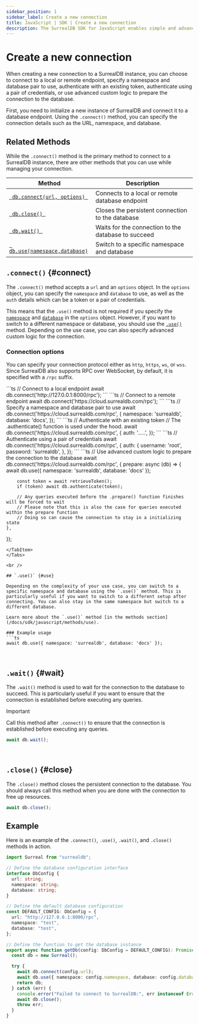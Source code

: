```yaml
---
sidebar_position: 1
sidebar_label: Create a new connection
title: JavaScript | SDK | Create a new connection
description: The SurrealDB SDK for JavaScript enables simple and advanced querying of a remote or embedded database.
---
```



# Create a new connection

When creating a new connection to a SurrealDB instance, you can choose to connect to a local or remote endpoint, specify a namespace and database pair to use, authenticate with an existing token, authenticate using a pair of credentials, or use advanced custom logic to prepare the connection to the database.

First, you need to initialize a new instance of SurrealDB and connect it to a database endpoint. Using the `.connect()` method, you can specify the connection details such as the URL, namespace, and database. 


## Related Methods

While the `.connect()` method is the primary method to connect to a SurrealDB instance, there are other methods that you can use while managing your connection.

<table>
	<thead>
		<tr>
			<th scope="col">Method</th>
			<th scope="col">Description</th>
		</tr>
	</thead>
	<tbody>
		<tr>
			<td scope="row" data-label="Method"><a href="/docs/sdk/javascript/methods/connect"> <code> db.connect(url, options) </code></a></td>
			<td scope="row" data-label="Description">Connects to a local or remote database endpoint</td>
		</tr>
        <tr>
            <td scope="row" data-label="Method"><a href="/docs/sdk/javascript/core/create-a-new-connection#close"> <code> db.close() </code></a></td>
            <td scope="row" data-label="Description">Closes the persistent connection to the database</td>
        </tr>
        <tr>
            <td scope="row" data-label="Method"><a href="/docs/sdk/javascript/core/create-a-new-connection#wait"> <code> db.wait() </code></a></td>
			<td scope="row" data-label="Description">Waits for the connection to the database to succeed</td>
		</tr>
		<tr>
			<td scope="row" data-label="Method"><a href="/docs/sdk/javascript/methods/use"> <code> db.use(namespace,database)</code></a></td>
			<td scope="row" data-label="Description">Switch to a specific namespace and database</td>
		</tr>
	</tbody>
</table>

## `.connect()` {#connect}

The `.connect()` method accepts a `url` and an `options` object. In the `options` object, you can specify the `namespace` and `database` to use, as well as the `auth` details which can be a token or a pair of credentials. 

This means that the `.use()` method is not required if you specify the [`namespace`](/docs/surrealdb/introduction/concepts/namespace) and [`database`](/docs/surrealdb/introduction/concepts/database) in the `options` object.  However, if you want to switch to a different namespace or database, you should use the [`.use()`](/docs/sdk/javascript/methods/use) method. Depending on the use case, you can also specify advanced custom logic for the connection.

### Connection options

You can specify your connection protocol either as `http`, `https`, `ws`, or `wss`. Since SurrealDB also supports RPC over WebSocket, by default, it is specified with a `/rpc` suffix. 

<Tabs groupId="connection-options">
<TabItem value="local" label="Local endpoint" default>
  ```ts
  // Connect to a local endpoint
await db.connect('http://127.0.0.1:8000/rpc');
```
</TabItem>
<TabItem value="remote" label="Remote endpoint">
  ```ts
  // Connect to a remote endpoint
await db.connect('https://cloud.surrealdb.com/rpc');
```
</TabItem>
<TabItem value="ns-db" label="Namespace and database">
```ts
// Specify a namespace and database pair to use
await db.connect('https://cloud.surrealdb.com/rpc', {
	namespace: 'surrealdb',
	database: 'docs',
});
```
</TabItem>
<TabItem value="token" label="Token">
```ts
// Authenticate with an existing token
// The .authenticate() function is used under the hood.
await db.connect('https://cloud.surrealdb.com/rpc', {
	auth: '.....',
});
```
</TabItem>
<TabItem value="credentials" label="Credentials">
```ts
// Authenticate using a pair of credentials
await db.connect('https://cloud.surrealdb.com/rpc', {
	auth: {
		username: 'root',
		password: 'surrealdb',
	},
});
```
</TabItem>
<TabItem value="custom" label="Custom logic">
```ts
// Use advanced custom logic to prepare the connection to the database
await db.connect('https://cloud.surrealdb.com/rpc', {
	prepare: async (db) => {
		await db.use({ namespace: 'surrealdb', database: 'docs' });

		const token = await retrieveToken();
		if (token) await db.authenticate(token);

		// Any queries executed before the .prepare() function finishes will be forced to wait
		// Please note that this is also the case for queries executed within the prepare function
		// Doing so can cause the connection to stay in a initializing state
	},
});
```
</TabItem>
</Tabs>

<br />

## `.use()` {#use}

Depending on the complexity of your use case, you can switch to a specific namespace and database using the `.use()` method. This is particularly useful if you want to switch to a different setup after connecting. You can also stay in the same namespace but switch to a different database. 

Learn more about the `.use()` method [in the methods section](/docs/sdk/javascript/methods/use).

### Example usage
```ts
await db.use({ namespace: 'surrealdb', database: 'docs' });
```

<br />

## `.wait()` {#wait}

The `.wait()` method is used to wait for the connection to the database to succeed. This is particularly useful if you want to ensure that the connection is established before executing any queries.

> [!IMPORTANT]
>Call this method after `.connect()` to ensure that the connection is established before executing any queries.
```ts
await db.wait();
```

<br />

## `.close()` {#close}

The `.close()` method closes the persistent connection to the database. You should always call this method when you are done with the connection to free up resources.

```ts
await db.close();
```


## Example

Here is an example of the `.connect()`, `.use()`, `.wait()`, and `.close()` methods in action.

```ts title="Example"
import Surreal from "surrealdb";

// Define the database configuration interface
interface DbConfig {
  url: string;
  namespace: string;
  database: string;
}

// Define the default database configuration
const DEFAULT_CONFIG: DbConfig = {
  url: "http://127.0.0.1:8000/rpc",
  namespace: "test",
  database: "test",
};

// Define the function to get the database instance
export async function getDb(config: DbConfig = DEFAULT_CONFIG): Promise<Surreal> {
  const db = new Surreal();

  try {
    await db.connect(config.url);
    await db.use({ namespace: config.namespace, database: config.database });
    return db;
  } catch (err) {
    console.error("Failed to connect to SurrealDB:", err instanceof Error ? err.message : String(err));
    await db.close();
    throw err;
  }
}
```